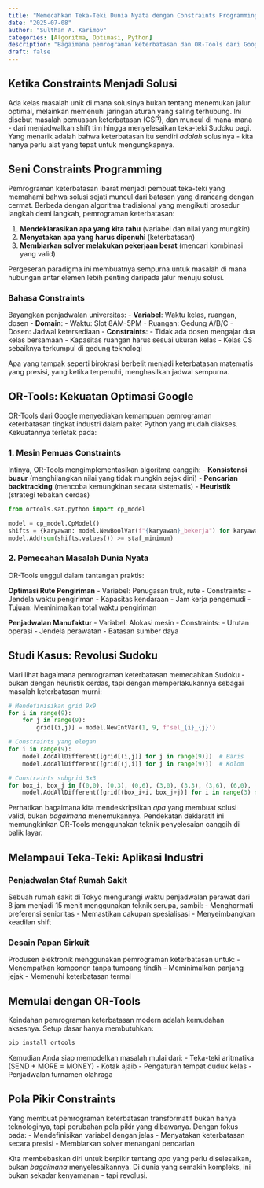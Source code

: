 ```yaml
---
title: "Memecahkan Teka-Teki Dunia Nyata dengan Constraints Programming dan OR-Tools"
date: "2025-07-08"
author: "Sulthan A. Karimov"
categories: [Algoritma, Optimasi, Python]
description: "Bagaimana pemrograman keterbatasan dan OR-Tools dari Google dapat menyelesaikan masalah penjadwalan, rute, dan logika yang kompleks dengan elegan."
draft: false
---
```


::: {.content-visible unless-meta="draft"}

# Ketika Constraints Menjadi Solusi

Ada kelas masalah unik di mana solusinya bukan tentang menemukan jalur optimal, melainkan memenuhi jaringan aturan yang saling terhubung. Ini disebut masalah pemuasan keterbatasan (CSP), dan muncul di mana-mana - dari menjadwalkan shift tim hingga menyelesaikan teka-teki Sudoku pagi. Yang menarik adalah bahwa keterbatasan itu sendiri _adalah_ solusinya - kita hanya perlu alat yang tepat untuk mengungkapnya.

## Seni Constraints Programming

Pemrograman keterbatasan ibarat menjadi pembuat teka-teki yang memahami bahwa solusi sejati muncul dari batasan yang dirancang dengan cermat. Berbeda dengan algoritma tradisional yang mengikuti prosedur langkah demi langkah, pemrograman keterbatasan:

1. **Mendeklarasikan apa yang kita tahu** (variabel dan nilai yang mungkin)
2. **Menyatakan apa yang harus dipenuhi** (keterbatasan)
3. **Membiarkan solver melakukan pekerjaan berat** (mencari kombinasi yang valid)

Pergeseran paradigma ini membuatnya sempurna untuk masalah di mana hubungan antar elemen lebih penting daripada jalur menuju solusi.

### Bahasa Constraints

Bayangkan penjadwalan universitas:
- **Variabel**: Waktu kelas, ruangan, dosen
- **Domain**: 
  - Waktu: Slot 8AM-5PM
  - Ruangan: Gedung A/B/C
  - Dosen: Jadwal ketersediaan
- **Constraints**:
  - Tidak ada dosen mengajar dua kelas bersamaan
  - Kapasitas ruangan harus sesuai ukuran kelas
  - Kelas CS sebaiknya terkumpul di gedung teknologi

Apa yang tampak seperti birokrasi berbelit menjadi keterbatasan matematis yang presisi, yang ketika terpenuhi, menghasilkan jadwal sempurna.

## OR-Tools: Kekuatan Optimasi Google

OR-Tools dari Google menyediakan kemampuan pemrograman keterbatasan tingkat industri dalam paket Python yang mudah diakses. Kekuatannya terletak pada:

### 1. Mesin Pemuas Constraints
Intinya, OR-Tools mengimplementasikan algoritma canggih:
- **Konsistensi busur** (menghilangkan nilai yang tidak mungkin sejak dini)
- **Pencarian backtracking** (mencoba kemungkinan secara sistematis)
- **Heuristik** (strategi tebakan cerdas)

```python
from ortools.sat.python import cp_model

model = cp_model.CpModel()
shifts = {karyawan: model.NewBoolVar(f"{karyawan}_bekerja") for karyawan in karyawan}
model.Add(sum(shifts.values()) >= staf_minimum)
```

### 2. Pemecahan Masalah Dunia Nyata
OR-Tools unggul dalam tantangan praktis:

**Optimasi Rute Pengiriman**
- Variabel: Penugasan truk, rute
- Constraints:
  - Jendela waktu pengiriman
  - Kapasitas kendaraan
  - Jam kerja pengemudi
- Tujuan: Meminimalkan total waktu pengiriman

**Penjadwalan Manufaktur**
- Variabel: Alokasi mesin
- Constraints:
  - Urutan operasi
  - Jendela perawatan
  - Batasan sumber daya

## Studi Kasus: Revolusi Sudoku

Mari lihat bagaimana pemrograman keterbatasan memecahkan Sudoku - bukan dengan heuristik cerdas, tapi dengan memperlakukannya sebagai masalah keterbatasan murni:

```python
# Mendefinisikan grid 9x9
for i in range(9):
    for j in range(9):
        grid[(i,j)] = model.NewIntVar(1, 9, f'sel_{i}_{j}')

# Constraints yang elegan
for i in range(9):
    model.AddAllDifferent([grid[(i,j)] for j in range(9)])  # Baris
    model.AddAllDifferent([grid[(j,i)] for j in range(9)])  # Kolom

# Constraints subgrid 3x3
for box_i, box_j in [(0,0), (0,3), (0,6), (3,0), (3,3), (3,6), (6,0), (6,3), (6,6)]:
    model.AddAllDifferent([grid[(box_i+i, box_j+j)] for i in range(3) for j in range(3)])
```

Perhatikan bagaimana kita mendeskripsikan _apa_ yang membuat solusi valid, bukan _bagaimana_ menemukannya. Pendekatan deklaratif ini memungkinkan OR-Tools menggunakan teknik penyelesaian canggih di balik layar.

## Melampaui Teka-Teki: Aplikasi Industri

### Penjadwalan Staf Rumah Sakit
Sebuah rumah sakit di Tokyo mengurangi waktu penjadwalan perawat dari 8 jam menjadi 15 menit menggunakan teknik serupa, sambil:
- Menghormati preferensi senioritas
- Memastikan cakupan spesialisasi
- Menyeimbangkan keadilan shift

### Desain Papan Sirkuit
Produsen elektronik menggunakan pemrograman keterbatasan untuk:
- Menempatkan komponen tanpa tumpang tindih
- Meminimalkan panjang jejak
- Memenuhi keterbatasan termal

## Memulai dengan OR-Tools

Keindahan pemrograman keterbatasan modern adalah kemudahan aksesnya. Setup dasar hanya membutuhkan:

```bash
pip install ortools
```

Kemudian Anda siap memodelkan masalah mulai dari:
- Teka-teki aritmatika (SEND + MORE = MONEY)
- Kotak ajaib
- Pengaturan tempat duduk kelas
- Penjadwalan turnamen olahraga

## Pola Pikir Constraints

Yang membuat pemrograman keterbatasan transformatif bukan hanya teknologinya, tapi perubahan pola pikir yang dibawanya. Dengan fokus pada:
- Mendefinisikan variabel dengan jelas
- Menyatakan keterbatasan secara presisi
- Membiarkan solver menangani pencarian

Kita membebaskan diri untuk berpikir tentang _apa_ yang perlu diselesaikan, bukan _bagaimana_ menyelesaikannya. Di dunia yang semakin kompleks, ini bukan sekadar kenyamanan - tapi revolusi.

:::
